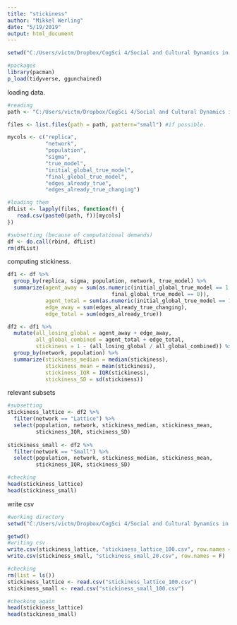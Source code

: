 ```yaml
---
title: "stickiness"
author: "Mikkel Werling"
date: "5/19/2019"
output: html_document
---
```



```r

setwd("C:/Users/victm/Dropbox/CogSci 4/Social and Cultural Dynamics in Cognition/exam/CRUST-1/data/ABMdata/ABMcsv/sample_size_100")

#packages 
library(pacman)
p_load(tidyverse, ggunchained) 
```

loading data. 

```r
#reading 
path <- "C:/Users/victm/Dropbox/CogSci 4/Social and Cultural Dynamics in Cognition/exam/CRUST-1/data/ABMdata/ABMcsv/sample_size_20/"

files <- list.files(path = path, pattern="small") #if possible. 

mycols <- c("replica", 
            "network", 
            "population", 
            "sigma",
            "true_model",
            "initial_global_true_model",
            "final_global_true_model",
            "edges_already_true",
            "edges_already_true_changing")

#loading them 
dfList <- lapply(files, function(f) {  
   read.csv(paste0(path, f))[mycols]
})

#subsetting (because of computational demands)
df <- do.call(rbind, dfList) 
rm(dfList)
```

computing stickiness.

```r

df1 <- df %>%
  group_by(replica, sigma, population, network, true_model) %>%
  summarize(agent_away = sum(as.numeric(initial_global_true_model == 1 & 
                                 final_global_true_model == 0)),
            agent_total = sum(as.numeric(initial_global_true_model == 1)),
            edge_away = sum(edges_already_true_changing),
            edge_total = sum(edges_already_true))

df2 <- df1 %>%
  mutate(all_losing_global = agent_away + edge_away,
         all_global_combined = agent_total + edge_total,
         stickiness = 1 - (all_losing_global / all_global_combined)) %>%
  group_by(network, population) %>%
  summarize(stickiness_median = median(stickiness),
            stickiness_mean = mean(stickiness),
            stickiness_IQR = IQR(stickiness), 
            stickiness_SD = sd(stickiness))

```

relevant subsets 

```r

#subsetting
stickiness_lattice <- df2 %>%
  filter(network == "Lattice") %>%
  select(population, network, stickiness_median, stickiness_mean, 
         stickiness_IQR, stickiness_SD)
  
stickiness_small <- df2 %>%
  filter(network == "Small") %>%
  select(population, network, stickiness_median, stickiness_mean, 
         stickiness_IQR, stickiness_SD)

#checking 
head(stickiness_lattice)
head(stickiness_small)

```

write csv

```r
#working directory
setwd("C:/Users/victm/Dropbox/CogSci 4/Social and Cultural Dynamics in Cognition/exam/CRUST-1/connectivity/outcome_results/sample_size_20")

getwd()
#writing csv
write.csv(stickiness_lattice, "stickiness_lattice_100.csv", row.names = F)
write.csv(stickiness_small, "stickiness_small_20.csv", row.names = F)

#checking
rm(list = ls())
stickiness_lattice <- read.csv("stickiness_lattice_100.csv")
stickiness_small <- read.csv("stickiness_small_100.csv")

#checking again
head(stickiness_lattice)
head(stickiness_small)

```

